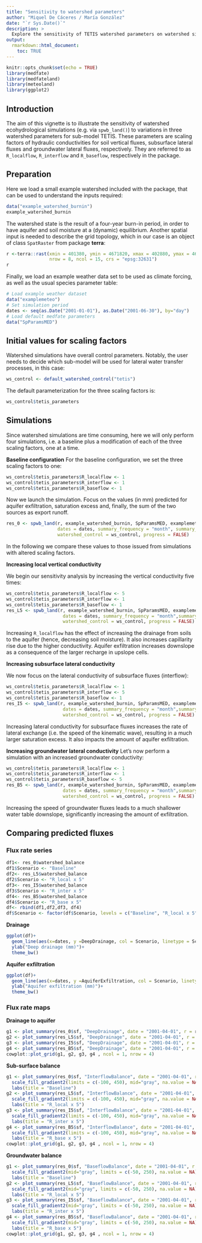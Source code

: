 ```yaml
---
title: "Sensitivity to watershed parameters"
author: "Miquel De Cáceres / María González"
date: "`r Sys.Date()`"
description: >
  Explore the sensitivity of TETIS watershed parameters on watershed simulation outputs
output: 
  rmarkdown::html_document:
    toc: TRUE
---
```


```r
knitr::opts_chunk$set(echo = TRUE)
library(medfate)
library(medfateland)
library(meteoland)
library(ggplot2)
```

## Introduction

The aim of this vignette is to illustrate the sensitivity of watershed ecohydrological simulations (e.g. via `spwb_land()`) to variations in three watershed parameters for sub-model TETIS. These parameters are scaling factors of hydraulic conductivities for soil vertical fluxes, subsurface lateral fluxes and groundwater lateral fluxes, respectively. They are referred to as `R_localflow`, `R_interflow` and `R_baseflow`, respectively in the package.

## Preparation

Here we load a small example watershed included with the package, that can be used to understand the inputs required:

```r
data("example_watershed_burnin")
example_watershed_burnin
```

The watershed state is the result of a four-year burn-in period, in order to have aquifer and soil moisture at a (dynamic) equilibrium. Another spatial input is needed to describe the grid topology, which in our case is an object of class `SpatRaster` from package **terra**:

```r
r <-terra::rast(xmin = 401380, ymin = 4671820, xmax = 402880, ymax = 4672620, 
                nrow = 8, ncol = 15, crs = "epsg:32631")
r
```

Finally, we load an example weather data set to be used as climate forcing, as well as the usual species parameter table:
```r
# Load example weather dataset
data("examplemeteo")
# Set simulation period
dates <- seq(as.Date("2001-01-01"), as.Date("2001-06-30"), by="day")
# Load default medfate parameters
data("SpParamsMED")
```

## Initial values for scaling factors

Watershed simulations have overall control parameters. Notably, the user needs to decide which sub-model will be used for lateral water transfer processes, in this case:

```r
ws_control <- default_watershed_control("tetis")
```

The default parameterization for the three scaling factors is:
```r
ws_control$tetis_parameters
```

## Simulations
Since watershed simulations are time consuming, here we will only perform four simulations, i.e. a baseline plus a modification of each of the three scaling factors, one at a time.

**Baseline configuration**
For the baseline configuration, we set the three scaling factors to one:
```r
ws_control$tetis_parameters$R_localflow <- 1
ws_control$tetis_parameters$R_interflow <- 1
ws_control$tetis_parameters$R_baseflow <- 1
```

Now we launch the simulation. Focus on the values (in mm) predicted for aquifer exfiltration, saturation excess and, finally, the sum of the two sources as export runoff. 
```r
res_0 <- spwb_land(r, example_watershed_burnin, SpParamsMED, examplemeteo, 
                   dates = dates, summary_frequency = "month", summary_blocks = "WaterBalance",
                   watershed_control = ws_control, progress = FALSE)
```

In the following we compare these values to those issued from simulations with altered scaling factors.

**Increasing local vertical conductivity**

We begin our sensitivity analysis by increasing the vertical conductivity five times:

```r
ws_control$tetis_parameters$R_localflow <- 5
ws_control$tetis_parameters$R_interflow <- 1
ws_control$tetis_parameters$R_baseflow <- 1
res_L5 <- spwb_land(r, example_watershed_burnin, SpParamsMED, examplemeteo, 
                     dates = dates, summary_frequency = "month",summary_blocks = "WaterBalance",
                     watershed_control = ws_control, progress = FALSE)
```

Increasing `R_localflow` has the effect of increasing the drainage from soils to the aquifer (hence, decreasing soil moisture). It also increases capillarity rise due to the higher conductivity. Aquifer exfiltration increases downslope as a consequence of the larger recharge in upslope cells. 

**Increasing subsurface lateral conductivity**

We now focus on the lateral conductivity of subsurface fluxes (interflow):

```r
ws_control$tetis_parameters$R_localflow <- 1
ws_control$tetis_parameters$R_interflow <- 5
ws_control$tetis_parameters$R_baseflow <- 1
res_I5 <- spwb_land(r, example_watershed_burnin, SpParamsMED, examplemeteo, 
                     dates = dates, summary_frequency = "month",summary_blocks = "WaterBalance",
                     watershed_control = ws_control, progress = FALSE)
```

Increasing lateral conductivity for subsurface fluxes increases the rate of lateral exchange (i.e. the speed of the kinematic wave), resulting in a much larger saturation excess. It also impacts the amount of aquifer exfiltration. 

**Increasing groundwater lateral conductivity**
Let's now perform a simulation with an increased groundwater conductivity:

```r
ws_control$tetis_parameters$R_localflow <- 1
ws_control$tetis_parameters$R_interflow <- 1
ws_control$tetis_parameters$R_baseflow <- 5
res_B5 <- spwb_land(r, example_watershed_burnin, SpParamsMED, examplemeteo, 
                     dates = dates, summary_frequency = "month",summary_blocks = "WaterBalance",
                     watershed_control = ws_control, progress = FALSE)
```

Increasing the speed of groundwater fluxes leads to a much shallower water table downslope, significantly increasing the amount of exfiltration.



## Comparing predicted fluxes

### Flux rate series
```r
df1<- res_0$watershed_balance
df1$Scenario <- "Baseline"
df2<- res_L5$watershed_balance
df2$Scenario <- "R_local x 5"
df3<- res_I5$watershed_balance
df3$Scenario <- "R_inter x 5"
df4<- res_B5$watershed_balance
df4$Scenario <- "R_base x 5"
df<- rbind(df1,df2,df3, df4)
df$Scenario <- factor(df$Scenario, levels = c("Baseline", "R_local x 5", "R_inter x 5", "R_base x 5"))
```

**Drainage**

```r
ggplot(df)+
  geom_line(aes(x=dates, y =DeepDrainage, col = Scenario, linetype = Scenario))+
  ylab("Deep drainage (mm)")+
  theme_bw()
```

**Aquifer exfiltration**

```r
ggplot(df)+
  geom_line(aes(x=dates, y =AquiferExfiltration, col = Scenario, linetype = Scenario))+
  ylab("Aquifer exfiltration (mm)")+
  theme_bw()
```


### Flux rate maps

**Drainage to aquifer**
```r
g1 <- plot_summary(res_0$sf, "DeepDrainage", date = "2001-04-01", r = r, limits = c(0, 100))+labs(title = "Baseline")
g2 <- plot_summary(res_L5$sf, "DeepDrainage", date = "2001-04-01", r = r, limits = c(0, 100))+labs(title = "R_local x 5")
g3 <- plot_summary(res_I5$sf, "DeepDrainage", date = "2001-04-01", r = r, limits = c(0, 100))+labs(title = "R_inter x 5")
g4 <- plot_summary(res_B5$sf, "DeepDrainage", date = "2001-04-01", r = r, limits = c(0, 100))+labs(title = "R_base x 5")
cowplot::plot_grid(g1, g2, g3, g4 , ncol = 1, nrow = 4)
```


**Sub-surface balance**
```r
g1 <- plot_summary(res_0$sf, "InterflowBalance", date = "2001-04-01", r = r)+
  scale_fill_gradient2(limits = c(-100, 450), mid="gray", na.value = NA)+
  labs(title = "Baseline")
g2 <- plot_summary(res_L5$sf, "InterflowBalance", date = "2001-04-01", r = r)+
  scale_fill_gradient2(limits = c(-100, 450), mid="gray", na.value = NA)+
  labs(title = "R_local x 5")
g3 <- plot_summary(res_I5$sf, "InterflowBalance", date = "2001-04-01", r = r)+
  scale_fill_gradient2(limits = c(-100, 450), mid="gray", na.value = NA)+
  labs(title = "R_inter x 5")
g4 <- plot_summary(res_B5$sf, "InterflowBalance", date = "2001-04-01", r = r)+
  scale_fill_gradient2(limits = c(-100, 450), mid="gray", na.value = NA)+
  labs(title = "R_base x 5")
cowplot::plot_grid(g1, g2, g3, g4 , ncol = 1, nrow = 4)
```

**Groundwater balance**
```r
g1 <- plot_summary(res_0$sf, "BaseflowBalance", date = "2001-04-01", r = r)+
  scale_fill_gradient2(mid="gray", limits = c(-50, 250), na.value = NA)+
  labs(title = "Baseline")
g2 <- plot_summary(res_L5$sf, "BaseflowBalance", date = "2001-04-01", r = r)+
  scale_fill_gradient2(mid="gray", limits = c(-50, 250), na.value = NA)+
  labs(title = "R_local x 5")
g3 <- plot_summary(res_I5$sf, "BaseflowBalance", date = "2001-04-01", r = r)+
  scale_fill_gradient2(mid="gray", limits = c(-50, 250), na.value = NA)+
  labs(title = "R_inter x 5")
g4 <- plot_summary(res_B5$sf, "BaseflowBalance", date = "2001-04-01", r = r)+
  scale_fill_gradient2(mid="gray", limits = c(-50, 250), na.value = NA)+
  labs(title = "R_base x 5")
cowplot::plot_grid(g1, g2, g3, g4 , ncol = 1, nrow = 4)
```